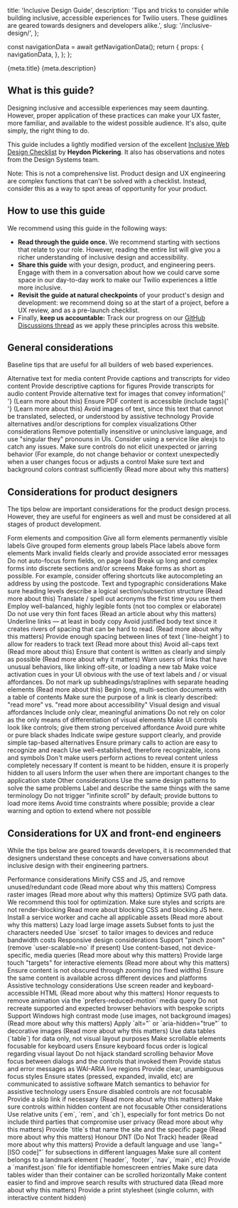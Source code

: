   title: 'Inclusive Design Guide',
  description:
    'Tips and tricks to consider while building inclusive, accessible experiences for Twilio users. These guidlines are geared towards designers and developers alike.',
  slug: '/inclusive-design/',
};



  const navigationData = await getNavigationData();
  return {
    props: {
      navigationData,
    },
  };
};

<PageHeader>
  <PageHeaderDetails>
    <PageHeaderHeading>{meta.title}</PageHeaderHeading>
    <PageHeaderParagraph>{meta.description}</PageHeaderParagraph>
  </PageHeaderDetails>
  <PageHeaderSeparator>
    <Separator orientation="horizontal"/>
  </PageHeaderSeparator>
</PageHeader>

<contentwrapper>

<PageAside data={mdxHeadings} />

<content>

## What is this guide?

Designing inclusive and accessible experiences may seem daunting. However, proper application of these practices can make your UX faster, more familiar, and available to the widest possible audience. It's also, quite simply, the right thing to do.

This guide includes a lightly modified version of the excellent [Inclusive Web Design Checklist](https://github.com/Heydon/inclusive-design-checklist) by **Heydon Pickering**. It also has observations and notes from the Design Systems team.

Note: This is not a comprehensive list. Product design and UX engineering are complex functions that can't be solved with a checklist. Instead, consider this as a way to spot areas of opportunity for your product.

## How to use this guide

We recommend using this guide in the following ways:

- **Read through the guide once.** We recommend starting with sections that relate to your role. However, reading the entire list will give you a richer understanding of inclusive design and accessibility.
- **Share this guide** with your design, product, and engineering peers. Engage with them in a conversation about how we could carve some space in our day-to-day work to make our Twilio experiences a little more inclusive.
- **Revisit the guide at natural checkpoints** of your product's design and development: we recommend doing so at the start of a project, before a UX review, and as a pre-launch checklist.
- Finally, **keep us accountable:** Track our progress on our [GitHub Discussions thread](https://github.com/twilio-labs/paste/discussions/561) as we apply these principles across this website.

## General considerations

Baseline tips that are useful for all builders of web based experiences.

<Box as="div" marginBottom="space70">
  <Stack orientation="vertical" spacing="space30">
    <Disclosure>
      <DisclosureHeading as="h3" variant="heading30">
        Alternative text for media content
      </DisclosureHeading>
      <DisclosureContent>
        <UnorderedList>
          <ListItem>Provide captions and transcripts for video content</ListItem>
          <ListItem>Provide descriptive captions for figures</ListItem>
          <ListItem>Provide transcripts for audio content</ListItem>
          <ListItem>
            Provide alternative text for images that convey information{' '}
            <Anchor showExternal href="https://www.w3.org/WAI/tutorials/images/decision-tree/">
              (Learn more about this)
            </Anchor>
          </ListItem>
          <ListItem>
            Ensure PDF content is accessible (include tags){' '}
            <Anchor showExternal href="https://webaim.org/techniques/acrobat/">
              (Learn more about this)
            </Anchor>
          </ListItem>
          <ListItem>
            Avoid images of text, since this text that cannot be translated, selected, or understood by assistive
            technology
          </ListItem>
          <ListItem>Provide alternatives and/or descriptions for complex visualizations</ListItem>
        </UnorderedList>
      </DisclosureContent>
    </Disclosure>
    <Disclosure>
      <DisclosureHeading as="h3" variant="heading30">
        Other considerations
      </DisclosureHeading>
      <DisclosureContent>
        <UnorderedList>
          <ListItem>
            Remove potentially insensitive or uninclusive language, and use "singular they" pronouns in UIs. Consider
            using a service like <Anchor showExternal href="http://alexjs.com/">alexjs</Anchor> to catch any issues.
          </ListItem>
          <ListItem>
            Make sure controls do not elicit unexpected or jarring behavior (For example, do not change behavior or
            context unexpectedly when a user <Anchor showExternal href="https://www.w3.org/TR/UNDERSTANDING-WCAG20/consistent-behavior-receive-focus.html">changes focus</Anchor>
            or <Anchor showExternal href="https://www.w3.org/TR/UNDERSTANDING-WCAG20/consistent-behavior-unpredictable-change.html">adjusts a control</Anchor>
          </ListItem>
          <ListItem>
            Make sure text and background colors contrast sufficiently <Anchor showExternal href="https://accessibility.blog.gov.uk/2016/06/17/colour-contrast-why-does-it-matter/">(Read more about why this matters)</Anchor>
          </ListItem>
        </UnorderedList>
      </DisclosureContent>
    </Disclosure>
  </Stack>
</Box>

## Considerations for product designers

The tips below are important considerations for the product design process. However, they are useful for engineers as well and must be considered at all stages of product development.

<Box as="div" marginBottom="space70">
  <Stack orientation="vertical" spacing="space30">
    <Disclosure>
      <DisclosureHeading as="h3" variant="heading30">
        Form elements and composition
      </DisclosureHeading>
      <DisclosureContent>
        <UnorderedList>
          <ListItem>Give all form elements permanently visible labels</ListItem>
          <ListItem>Give grouped form elements group labels</ListItem>
          <ListItem>Place labels above form elements</ListItem>
          <ListItem>Mark invalid fields clearly and provide associated error messages</ListItem>
          <ListItem>Do not auto-focus form fields, on page load</ListItem>
          <ListItem>Break up long and complex forms into discrete sections and/or screens</ListItem>
          <ListItem>
            Make forms as short as possible. For example, consider offering shortcuts like autocompleting an address by
            using the postcode.
          </ListItem>
        </UnorderedList>
      </DisclosureContent>
    </Disclosure>
    <Disclosure>
      <DisclosureHeading as="h3" variant="heading30">
        Text and typographic considerations
      </DisclosureHeading>
      <DisclosureContent>
        <UnorderedList>
          <ListItem>
            Make sure heading levels describe a logical section/subsection structure <Anchor showExternal href="https://webaim.org/techniques/semanticstructure/">(Read more about this)</Anchor>
          </ListItem>
          <ListItem>Translate / spell out acronyms the first time you use them</ListItem>
          <ListItem>Employ well-balanced, highly legible fonts (not too complex or elaborate)</ListItem>
          <ListItem>
            Do not use very thin font faces <Anchor showExternal href="http://www.telegraph.co.uk/science/2016/10/23/internet-is-becoming-unreadable-because-of-a-trend-towards-light/">(Read an article about why this matters)</Anchor>
          </ListItem>
          <ListItem>Underline links — at least in body copy</ListItem>
          <ListItem>
            Avoid justified body text since it creates rivers of spacing that can be hard to read. <Anchor showExternal href="https://www.w3.org/TR/WCAG20-TECHS/F88.html">(Read more about why this matters)</Anchor>
          </ListItem>
          <ListItem>
            Provide enough spacing between lines of text (`line-height`) to allow for readers to track text <Anchor showExternal href="https://www.w3.org/TR/WCAG20-TECHS/C21.html">(Read more about this)</Anchor>
          </ListItem>
          <ListItem>
            Avoid all-caps text <Anchor showExternal href="https://github.com/humanmade/hm-pattern-library/issues/75">(Read more about this)</Anchor>
          </ListItem>
          <ListItem>
            Ensure that content is written as clearly and simply as possible <Anchor showExternal href="https://www.w3.org/TR/UNDERSTANDING-WCAG20/meaning-supplements.html">(Read more about why it matters)</Anchor>
          </ListItem>
          <ListItem>
            Warn users of links that have unusual behaviors, like linking off-site, or loading a new tab
          </ListItem>
          <ListItem>
            Make voice activation cues in your UI obvious with the use of text labels and / or visual affordances.
          </ListItem>
          <ListItem>
            Do not mark up subheadings/straplines with separate heading elements <Anchor showExternal href="https://css-tricks.com/html-for-subheadings-and-headings/">(Read more about this)</Anchor>
          </ListItem>
          <ListItem>Begin long, multi-section documents with a table of contents</ListItem>
          <ListItem>
            Make sure the purpose of a link is clearly described: "read more" vs. "read more about accessibility"
          </ListItem>
        </UnorderedList>
      </DisclosureContent>
    </Disclosure>
    <Disclosure>
      <DisclosureHeading as="h3" variant="heading30">
        Visual design and visual affordances
      </DisclosureHeading>
      <DisclosureContent>
        <UnorderedList>
          <ListItem>Include only clear, meaningful animations</ListItem>
          <ListItem>Do not rely on color as the only means of differentiation of visual elements</ListItem>
          <ListItem>Make UI controls look like controls; give them strong perceived affordance</ListItem>
          <ListItem>Avoid pure white or pure black shades</ListItem>
          <ListItem>Indicate swipe gesture support clearly, and provide simple tap-based alternatives</ListItem>
          <ListItem>Ensure primary calls to action are easy to recognize and reach</ListItem>
          <ListItem>Use well-established, therefore recognizable, icons and symbols</ListItem>
          <ListItem>Don't make users perform actions to reveal content unless completely necessary</ListItem>
          <ListItem>If content is meant to be hidden, ensure it is properly hidden to all users</ListItem>
          <ListItem>Inform the user when there are important changes to the application state</ListItem>
        </UnorderedList>
      </DisclosureContent>
    </Disclosure>
    <Disclosure>
      <DisclosureHeading as="h3" variant="heading30">
        Other considerations
      </DisclosureHeading>
      <DisclosureContent>
        <UnorderedList>
          <ListItem>Use the same design patterns to solve the same problems</ListItem>
          <ListItem>Label and describe the same things with the same terminology</ListItem>
          <ListItem>Do not trigger "infinite scroll" by default; provide buttons to load more items</ListItem>
          <ListItem>
            Avoid time constraints where possible; provide a clear warning and option to extend where not possible
          </ListItem>
        </UnorderedList>
      </DisclosureContent>
    </Disclosure>
  </Stack>
</Box>

## Considerations for UX and front-end engineers

While the tips below are geared towards developers, it is recommended that designers understand these concepts and have conversations about inclusive design with their engineering partners.

<Stack orientation="vertical" spacing="space30">
  <Disclosure>
    <DisclosureHeading as="h3" variant="heading30">
      Performance considerations
    </DisclosureHeading>
    <DisclosureContent>
      <UnorderedList>
        <ListItem>
          Minify CSS and JS, and remove unused/redundant code <Anchor showExternal href="https://developers.google.com/speed/docs/insights/MinifyResources">(Read more about why this matters)</Anchor>
        </ListItem>
        <ListItem>
          Compress raster images <Anchor showExternal href="https://www.html5rocks.com/en/tutorials/speed/img-compression/">(Read more about why this matters)</Anchor>
        </ListItem>
        <ListItem>
          Optimize SVG path data. <Anchor showExternal href="https://jakearchibald.github.io/svgomg/">We recommend this tool for optimization.</Anchor>
        </ListItem>
        <ListItem>
          Make sure styles and scripts are not render-blocking Read more about <Anchor showExternal href="https://developers.google.com/web/fundamentals/performance/critical-rendering-path/render-blocking-css">blocking CSS</Anchor> and <Anchor showExternal href="https://developers.google.com/speed/docs/insights/BlockingJS">blocking JS</Anchor> here.
        </ListItem>
        <ListItem>
          Install a service worker and cache all applicable assets <Anchor showExternal href="https://css-tricks.com/serviceworker-for-offline/">(Read more about why this matters)</Anchor>
        </ListItem>
        <ListItem>Lazy load large image assets</ListItem>
        <ListItem>Subset fonts to just the characters needed</ListItem>
        <ListItem>Use `srcset` to tailor images to devices and reduce bandwidth costs</ListItem>
      </UnorderedList>
    </DisclosureContent>
  </Disclosure>

<Disclosure>
  <DisclosureHeading as="h3" variant="heading30">
    Responsive design considerations
  </DisclosureHeading>
  <DisclosureContent>
    <UnorderedList>
      <ListItem>Support "pinch zoom" (remove `user-scalable=no` if present)</ListItem>
      <ListItem>
        Use content-based, not device-specific, media queries <Anchor showExternal href="http://bradfrost.com/blog/post/7-habits-of-highly-effective-media-queries/#content">(Read more about why this matters)</Anchor>
      </ListItem>
      <ListItem>
        Provide large touch "targets" for interactive elements <Anchor showExternal href="http://www.bbc.co.uk/guidelines/futuremedia/accessibility/mobile/design/touch-target-size">(Read more about why this matters)</Anchor>
      </ListItem>
      <ListItem>Ensure content is not obscured through zooming (no fixed widths)</ListItem>
      <ListItem>Ensure the same content is available across different devices and platforms</ListItem>
    </UnorderedList>
  </DisclosureContent>
</Disclosure>

  <Disclosure>
    <DisclosureHeading as="h3" variant="heading30">
      Assistive technology considerations
    </DisclosureHeading>
    <DisclosureContent>
      <UnorderedList>
        <ListItem>
          Use screen reader and keyboard-accessible HTML <Anchor showExternal href="https://developer.mozilla.org/en-US/docs/Learn/Accessibility/HTML">(Read more about why this matters)</Anchor>
        </ListItem>
        <ListItem>Honor requests to remove animation via the `prefers-reduced-motion` media query</ListItem>
        <ListItem>Do not recreate supported and expected browser behaviors with bespoke scripts</ListItem>
        <ListItem>
          Support Windows high contrast mode (use images, not background images) <Anchor showExternal href="http://adrianroselli.com/2012/08/css-background-images-high-contrast-mode.html">(Read more about why this matters)</Anchor>
        </ListItem>
        <ListItem>
          Apply `alt="` or `aria-hidden="true"` to decorative images <Anchor showExternal href="https://www.w3.org/WAI/tutorials/images/decorative/">(Read more about why this matters)</Anchor>
        </ListItem>
        <ListItem>Use data tables (`table`) for data only, not visual layout purposes</ListItem>
        <ListItem>Make scrollable elements focusable for keyboard users</ListItem>
        <ListItem>Ensure keyboard focus order is logical regarding visual layout</ListItem>
        <ListItem>Do not hijack standard scrolling behavior</ListItem>
        <ListItem>Move focus between dialogs and the controls that invoked them</ListItem>
        <ListItem>Provide status and error messages as WAI-ARIA live regions</ListItem>
        <ListItem>Provide clear, unambiguous focus styles</ListItem>
        <ListItem>Ensure states (pressed, expanded, invalid, etc) are communicated to assistive software</ListItem>
        <ListItem>Match semantics to behavior for assistive technology users</ListItem>
        <ListItem>Ensure disabled controls are not focusable</ListItem>
        <ListItem>
          Provide a skip link if necessary <Anchor showExternal href="https://webaim.org/techniques/skipnav/">(Read more about why this matters)</Anchor>
        </ListItem>
        <ListItem>Make sure controls within hidden content are not focusable</ListItem>
      </UnorderedList>
    </DisclosureContent>
  </Disclosure>
  <Disclosure>
    <DisclosureHeading as="h3" variant="heading30">
      Other considerations
    </DisclosureHeading>
    <DisclosureContent>
      <UnorderedList>
        <ListItem>Use relative units (`em`, `rem`, and `ch`), especially for font metrics</ListItem>
        <ListItem>
          Do not include third parties that compromise user privacy <Anchor showExternal href="https://css-tricks.com/potential-dangers-of-third-party-javascript/">(Read more about why this matters)</Anchor>
        </ListItem>
        <ListItem>
          Provide `title`s that name the site and the specific page <Anchor showExternal href="https://www.w3.org/TR/WCAG20-TECHS/G88.html">(Read more about why this matters)</Anchor>
        </ListItem>
        <ListItem>
          Honour DNT (Do Not Track) header <Anchor showExternal href="https://developer.mozilla.org/en-US/docs/Web/HTTP/Headers/DNT">(Read more about why this matters)</Anchor>
        </ListItem>
        <ListItem>
          Provide a default language and use `lang="[ISO code]"` for subsections in different languages
        </ListItem>
        <ListItem>
          Make sure all content belongs to a landmark element (`header`, `footer`, `nav`, `main`, etc)
        </ListItem>
        <ListItem>Provide a `manifest.json` file for identifiable homescreen entries</ListItem>
        <ListItem>Make sure data tables wider than their container can be scrolled horizontally</ListItem>
        <ListItem>
          Make content easier to find and improve search results with structured data <Anchor showExternal href="https://developers.google.com/search/docs/guides/prototype">(Read more about why this matters)</Anchor>
        </ListItem>
        <ListItem>Provide a print stylesheet (single column, with interactive content hidden)</ListItem>
      </UnorderedList>
    </DisclosureContent>
  </Disclosure>
  </Stack>
</content>
</contentwrapper>
